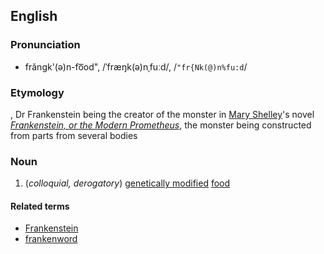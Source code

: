==English==
===Pronunciation===
*frăngk'(ə)n-fo͞od", /ˈfræŋk(ə)nˌfuːd/, /<tt>"fr{Nk(@)n%fu:d</tt>/

===Etymology===
{{blend|Frankenstein|food}}, Dr Frankenstein being the creator of the monster in [[w:Mary_Shelley|Mary Shelley]]'s novel ''[[w:Frankenstein|Frankenstein, or the Modern Prometheus]]'', the monster being constructed from parts from several bodies

===Noun===
{{en-noun|-}}

#(''colloquial, derogatory'') [[genetically modified]] [[food]]

====Related terms====
*[[Frankenstein]]
*[[frankenword]]